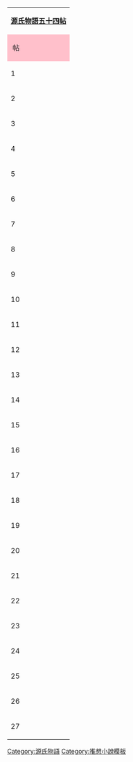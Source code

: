 {| class="wikitable" style="float:right; clear:right; text-align:center; white-space:nowrap; font-size:80%; margin:0px 0px 3px 7px;"
|-
|colspan=4 | '''[[源氏物語#各帖の名前|源氏物語五十四帖]]'''
|-
! style="background:pink" | &nbsp;帖&nbsp;
! style="background:pink" | &nbsp;&nbsp;&nbsp;名&nbsp;&nbsp;&nbsp;
! style="background:pink" | &nbsp;帖&nbsp;
! style="background:pink" | &nbsp;&nbsp;&nbsp;名&nbsp;&nbsp;&nbsp;
|-
| 1 || [[桐壺]]
| 28 || [[野分 (源氏物語)|野分]]
|-
| 2 || [[帚木 (源氏物語)|帚木]]
| 29 || [[行幸 (源氏物語)|行幸]]
|-
| 3 || [[空蟬]]
| 30 || [[藤袴]]
|-
| 4 || [[夕顔]]
| 31 || [[真木柱]]
|-
| 5 || [[若紫]]
| 32 || [[梅枝]]
|-
| 6 || [[末摘花]]
| 33 || [[藤裏葉]]
|-
| 7 || [[紅葉賀]]
| 34 || [[若菜 (源氏物語)|若菜]]
|-
| 8 || [[花宴]]
| 35 || [[柏木 (源氏物語)|柏木]]
|-
| 9 || [[葵 (源氏物語)|葵]]
| 36 || [[横笛 (源氏物語)|横笛]]
|-
| 10 || [[賢木]]
| 37 || [[鈴虫]]
|-
| 11 || [[花散里]]
| 38 || [[夕霧 (源氏物語)|夕霧]]
|-
| 12 || [[須磨 (源氏物語)|須磨]]
| 39 || [[御法]]
|-
| 13 || [[明石 (源氏物語)|明石]]
| 40 || [[幻 (源氏物語)|幻]]
|-
| 14 || [[澪標 (源氏物語)|澪標]]
| 41 || [[雲隱]]
|-
| 15 || [[蓬生]]
| 42 || [[匂宮]]
|-
| 16 || [[関屋 (源氏物語)|関屋]]
| 43 || [[紅梅 (源氏物語)|紅梅]]
|-
| 17 || [[絵合]]
| 44 || [[竹河]]
|-
| 18 || [[松風 (源氏物語)|松風]]
| 45 || [[橋姫 (源氏物語)|橋姫]]
|-
| 19 || [[薄雲]]
| 46 || [[椎本]]
|-
| 20 || [[朝顏 (源氏物語)|朝顏]]
| 47 || [[総角 (源氏物語)|総角]]
|-
| 21 || [[少女 (源氏物語)|少女]]
| 48 || [[早蕨]]
|-
| 22 || [[玉鬘 (源氏物語)|玉鬘]]
| 49 || [[宿木]]
|-
| 23 || [[初音 (源氏物語)|初音]]
| 50 || [[東屋]]
|-
| 24 || [[胡蝶(源氏物語)|胡蝶]]
| 51 || [[浮舟(源氏物語)|浮舟]]
|-
| 25 || [[螢(源氏物語)|螢]]
| 52 || [[蜻蛉(源氏物語)|蜻蛉]]
|-
| 26 || [[常夏]]
| 53 || [[手習]]
|-
| 27 || [[篝火(源氏物語)|篝火]]
| 54 || [[夢浮橋]]
|}<noinclude>
{{DEFAULTSORT:物语}}
[[Category:源氏物語]]
[[Category:推想小說模板]]
</noinclude>